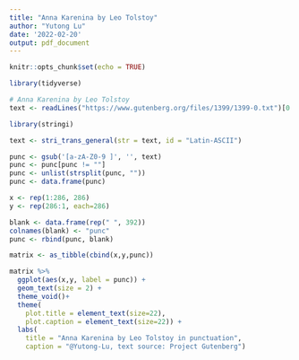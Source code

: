 ```yaml
---
title: "Anna Karenina by Leo Tolstoy"
author: "Yutong Lu"
date: '2022-02-20'
output: pdf_document
---
```


```r
knitr::opts_chunk$set(echo = TRUE)
```

```r
library(tidyverse)
```


```r
# Anna Karenina by Leo Tolstoy
text <- readLines("https://www.gutenberg.org/files/1399/1399-0.txt")[0:39819+54]
```

```r
library(stringi)

text <- stri_trans_general(str = text, id = "Latin-ASCII")

punc <- gsub('[a-zA-Z0-9 ]', '', text)
punc <- punc[punc != ""]
punc <- unlist(strsplit(punc, ""))
punc <- data.frame(punc)
```

```r
x <- rep(1:286, 286)
y <- rep(286:1, each=286)

blank <- data.frame(rep(" ", 392))
colnames(blank) <- "punc"
punc <- rbind(punc, blank)

matrix <- as_tibble(cbind(x,y,punc))

matrix %>% 
  ggplot(aes(x,y, label = punc)) + 
  geom_text(size = 2) +  
  theme_void()+
  theme(
    plot.title = element_text(size=22),
    plot.caption = element_text(size=22)) +
  labs(
    title = "Anna Karenina by Leo Tolstoy in punctuation",
    caption = "@Yutong-Lu, text source: Project Gutenberg")
```


